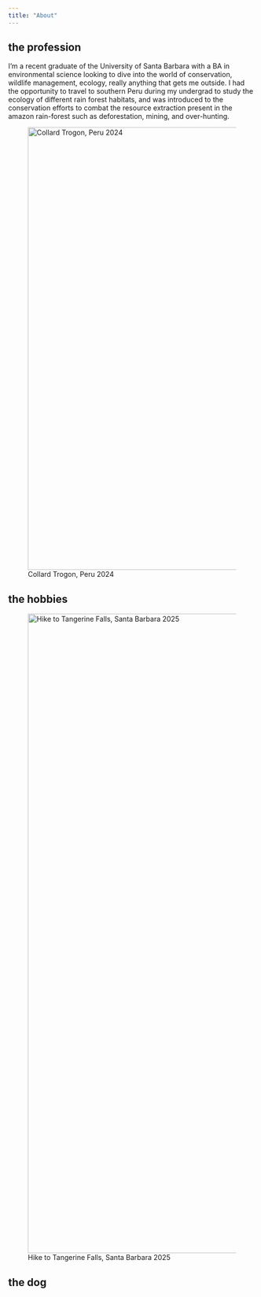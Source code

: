```yaml
---
title: "About"
---
```


## the profession

I'm a recent graduate of the University of Santa Barbara with a BA in environmental science looking to dive into the world of conservation, wildlife management, ecology, really anything that gets me outside. I had the opportunity to travel to southern Peru during my undergrad to study the ecology of different rain forest habitats, and was introduced to the conservation efforts to combat the resource extraction present in the amazon rain-forest such as deforestation, mining, and over-hunting.

![Collard Trogon, Peru 2024](images/trogon.jpeg){width="900"}

## the hobbies

![Hike to Tangerine Falls, Santa Barbara 2025](images/tan_fall.jpeg){width="1300"}

## the dog
